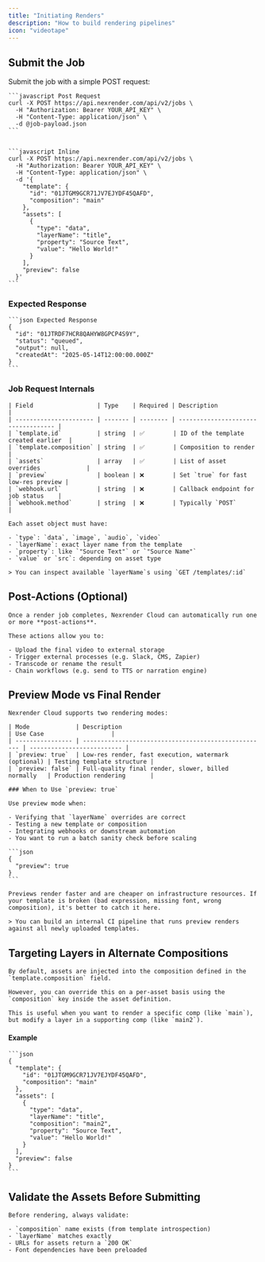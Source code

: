 ```yaml
---
title: "Initiating Renders"
description: "How to build rendering pipelines"
icon: "videotape"
---
```


## Submit the Job
Submit the job with a simple POST request:

  <CodeGroup>

    ```javascript Post Request
    curl -X POST https://api.nexrender.com/api/v2/jobs \
      -H "Authorization: Bearer YOUR_API_KEY" \
      -H "Content-Type: application/json" \
      -d @job-payload.json
    ```

    
    ```javascript Inline
    curl -X POST https://api.nexrender.com/api/v2/jobs \
      -H "Authorization: Bearer YOUR_API_KEY" \
      -H "Content-Type: application/json" \
      -d '{
        "template": {
          "id": "01JTGM9GCR71JV7EJYDF45QAFD",
          "composition": "main"
        },
        "assets": [
          {
            "type": "data",
            "layerName": "title",
            "property": "Source Text",
            "value": "Hello World!"
          }
        ],
        "preview": false
      }'
    ```

  </CodeGroup>

  ### Expected Response

  <CodeGroup>

    ```json Expected Response
    {
      "id": "01JTRDF7HCR8QAHYW8GPCP4S9Y",
      "status": "queued",
      "output": null,
      "createdAt": "2025-05-14T12:00:00.000Z"
    }
    ```

  </CodeGroup>

### Job Request Internals

    | Field                  | Type    | Required | Description                         |
    | ---------------------- | ------- | -------- | ----------------------------------- |
    | `template.id`          | string  | ✅        | ID of the template created earlier  |
    | `template.composition` | string  | ✅        | Composition to render               |
    | `assets`               | array   | ✅        | List of asset overrides             |
    | `preview`              | boolean | ❌        | Set `true` for fast low-res preview |
    | `webhook.url`          | string  | ❌        | Callback endpoint for job status    |
    | `webhook.method`       | string  | ❌        | Typically `POST`                    |

    Each asset object must have:

    - `type`: `data`, `image`, `audio`, `video`
    - `layerName`: exact layer name from the template
    - `property`: like `"Source Text"` or `"Source Name"`
    - `value` or `src`: depending on asset type

    > You can inspect available `layerName`s using `GET /templates/:id`

## Post-Actions (Optional)
    Once a render job completes, Nexrender Cloud can automatically run one or more **post-actions**.

    These actions allow you to:

    - Upload the final video to external storage
    - Trigger external processes (e.g. Slack, CMS, Zapier)
    - Transcode or rename the result
    - Chain workflows (e.g. send to TTS or narration engine)

## Preview Mode vs Final Render
    Nexrender Cloud supports two rendering modes:

    | Mode             | Description                                          | Use Case                   |
    | ---------------- | ---------------------------------------------------- | -------------------------- |
    | `preview: true`  | Low-res render, fast execution, watermark (optional) | Testing template structure |
    | `preview: false` | Full-quality final render, slower, billed normally   | Production rendering       |

    ### When to Use `preview: true`

    Use preview mode when:

    - Verifying that `layerName` overrides are correct
    - Testing a new template or composition
    - Integrating webhooks or downstream automation
    - You want to run a batch sanity check before scaling

    ```json
    {
      "preview": true
    }
    ```

    Previews render faster and are cheaper on infrastructure resources. If your template is broken (bad expression, missing font, wrong composition), it's better to catch it here.

    > You can build an internal CI pipeline that runs preview renders against all newly uploaded templates.

## Targeting Layers in Alternate Compositions
    By default, assets are injected into the composition defined in the `template.composition` field.

    However, you can override this on a per-asset basis using the `composition` key inside the asset definition.

    This is useful when you want to render a specific comp (like `main`), but modify a layer in a supporting comp (like `main2`).

  #### Example

    ```json
    {
      "template": {
        "id": "01JTGM9GCR71JV7EJYDF45QAFD",
        "composition": "main"
      },
      "assets": [
        {
          "type": "data",
          "layerName": "title",
          "composition": "main2",
          "property": "Source Text",
          "value": "Hello World!"
        }
      ],
      "preview": false
    }
    ```

## Validate the Assets Before Submitting
    Before rendering, always validate:

    - `composition` name exists (from template introspection)
    - `layerName` matches exactly
    - URLs for assets return a `200 OK`
    - Font dependencies have been preloaded
